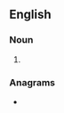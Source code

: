 ==English==

===Noun===
{{head|en|noun plural form}}

# {{plural of|dso|lang=en}}

===Anagrams===
* {{anagrams|en|Doss|SDOs|doss|sods}}